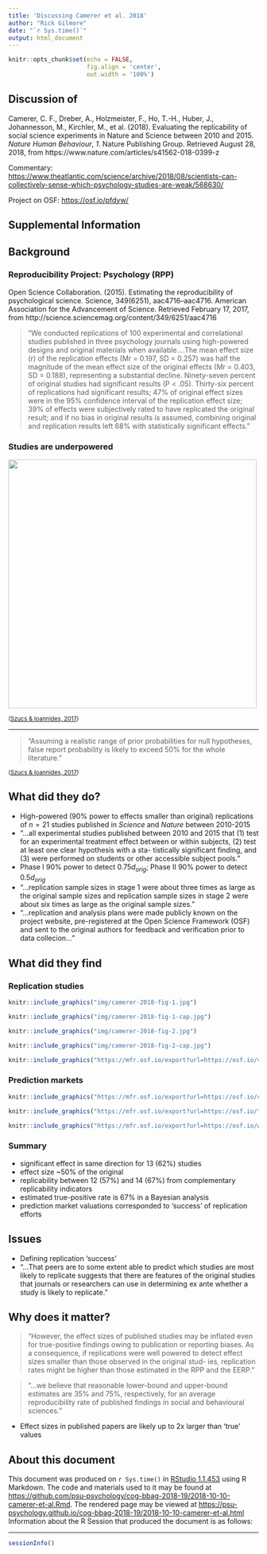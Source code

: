 ```yaml
---
title: 'Discussing Camerer et al. 2018'
author: "Rick Gilmore"
date: "`r Sys.time()`"
output: html_document
---
```


```r
knitr::opts_chunk$set(echo = FALSE, 
                      fig.align = 'center', 
                      out.width = '100%')
```

## Discussion of

Camerer, C. F., Dreber, A., Holzmeister, F., Ho, T.-H., Huber, J., Johannesson, M., Kirchler, M., et al. (2018). Evaluating the replicability of social science experiments in Nature and Science between 2010 and 2015. *Nature Human Behaviour*, *1*. Nature Publishing Group. Retrieved August 28, 2018, from https://www.nature.com/articles/s41562-018-0399-z

Commentary: <https://www.theatlantic.com/science/archive/2018/08/scientists-can-collectively-sense-which-psychology-studies-are-weak/568630/>

Project on OSF: <https://osf.io/pfdyw/>

## Supplemental Information

<style>.embed-responsive{position:relative;height:100%;}.embed-responsive iframe{position:absolute;height:100%;}</style><script>window.jQuery || document.write('<script src="//code.jquery.com/jquery-1.11.2.min.js">\x3C/script>') </script><link href="https://mfr.osf.io/static/css/mfr.css" media="all" rel="stylesheet"><div id="mfrIframe" class="mfr mfr-file"></div><script src="https://mfr.osf.io/static/js/mfr.js"></script> <script>var mfrRender = new mfr.Render("mfrIframe", "https://mfr.osf.io/render?url=https://osf.io/sva2k/?action=download%26mode=render");</script>

## Background

### Reproducibility Project: Psychology (RPP)

Open Science Collaboration. (2015). Estimating the reproducibility of psychological science. Science, 349(6251), aac4716–aac4716. American Association for the Advancement of Science. Retrieved February 17, 2017, from http://science.sciencemag.org/content/349/6251/aac4716

> "We conducted replications of 100 experimental and correlational studies published in three psychology journals using high-powered designs and original materials when available....The mean effect size (r) of the replication effects (Mr = 0.197, SD = 0.257) was half the magnitude of the mean effect size of the original effects (Mr = 0.403, SD = 0.188), representing a substantial decline. Ninety-seven percent of original studies had significant results (P < .05). Thirty-six percent of replications had significant results; 47% of original effect sizes were in the 95% confidence interval of the replication effect size; 39% of effects were subjectively rated to have replicated the original result; and if no bias in original results is assumed, combining original and replication results left 68% with statistically significant effects."

### Studies are underpowered

<div class="centered">
<img src="http://journals.plos.org/plosbiology/article/file?id=10.1371/journal.pbio.2000797.g003&type=large" height=500px>

<small>([Szucs & Ioannides, 2017](http://doi.org/10.1371/journal.pbio.2000797))</small>
</div>

---

<div class="centered">
> "Assuming a realistic range of prior probabilities for null hypotheses, false report probability is likely to exceed 50% for the whole literature."

<small>([Szucs & Ioannides, 2017](http://doi.org/10.1371/journal.pbio.2000797))</small>
</div>

## What did they do?

- High-powered (90% power to effects smaller than original) replications of $n=21$ studies published in *Science* and *Nature* between 2010-2015
- "...all experimental studies published between 2010 and 2015 that (1) test for an experimental treatment effect between or within subjects, (2) test at least one clear hypothesis with a sta- tistically significant finding, and (3) were performed on students or other accessible subject pools."
- Phase I 90% power to detect $0.75d_{orig}$; Phase II 90% power to detect $0.5d_{orig}$
- "...replication sample sizes in stage 1 were about three times as large as the original sample sizes and replication sample sizes in stage 2 were about six times as large as the original sample sizes."
- "...replication and analysis plans were made publicly known on the project website, pre-registered at the Open Science Framework (OSF) and sent to the original authors for feedback and verification prior to data collecion..."

## What did they find

### Replication studies

```r
knitr::include_graphics("img/camerer-2018-fig-1.jpg")
```

```r
knitr::include_graphics("img/camerer-2018-fig-1-cap.jpg")
```

```r
knitr::include_graphics("img/camerer-2018-fig-2.jpg")
```

```r
knitr::include_graphics("img/camerer-2018-fig-2-cap.jpg")
```

```r
knitr::include_graphics("https://mfr.osf.io/export?url=https://osf.io/vew97/?action=download%26mode=render%26direct%26public_file=True&initialWidth=680&childId=mfrIframe&parentTitle=OSF+%7C+S4+-+CorrelationEffectSizes.png&parentUrl=https://osf.io/vew97/&format=2400x2400.jpeg")
```

### Prediction markets

```r
knitr::include_graphics("https://mfr.osf.io/export?url=https://osf.io/cefq7/?action=download%26mode=render%26direct%26public_file=True&initialWidth=680&childId=mfrIframe&parentTitle=OSF+%7C+F4+-+PeerBeliefs.png&parentUrl=https://osf.io/cefq7/&format=2400x2400.jpeg")
```

```r
knitr::include_graphics("https://mfr.osf.io/export?url=https://osf.io/teprz/?action=download%26mode=render%26direct%26public_file=True&initialWidth=680&childId=mfrIframe&parentTitle=OSF+%7C+S6+-+TradingInterface.png&parentUrl=https://osf.io/teprz/&format=2400x2400.jpeg")
```

```r
knitr::include_graphics("https://mfr.osf.io/export?url=https://osf.io/wp38a/?action=download%26mode=render%26direct%26public_file=True&initialWidth=680&childId=mfrIframe&parentTitle=OSF+%7C+S8+-+PeerBeliefsEffectSize.png&parentUrl=https://osf.io/wp38a/&format=2400x2400.jpeg")
```

### Summary

- significant effect in same direction for 13 (62%) studies
- effect size ~50% of the original
- replicability between 12 (57%) and 14 (67%) from complementary replicability indicators
- estimated true-positive rate is 67% in a Bayesian analysis
- prediction market valuations corresponded to 'success' of replication efforts

## Issues

- Defining replication 'success'
- "...That peers are to some extent able to predict which studies are most likely to replicate suggests that there are features of the original studies that journals or researchers can use in determining ex ante whether a study is likely to replicate."

## Why does it matter?

> "However, the effect sizes of published studies may be inflated even for true-positive findings owing to publication or reporting biases. As a consequence, if replications were well powered to detect effect sizes smaller than those observed in the original stud- ies, replication rates might be higher than those estimated in the RPP and the EERP."

> "...we believe that reasonable lower-bound and upper-bound estimates are 35% and 75%, respectively, for an average reproducibility rate of published findings in social and behavioural sciences."

- Effect sizes in published papers are likely up to 2x larger than 'true' values

## About this document

This document was produced on `r Sys.time()` in [RStudio 1.1.453](http://rstudio.com) using R Markdown.
The code and materials used to it may be found at <https://github.com/psu-psychology/cog-bbag-2018-19/2018-10-10-camerer-et-al.Rmd>.
The rendered page may be viewed at <https://psu-psychology.github.io/cog-bbag-2018-19/2018-10-10-camerer-et-al.html>
Information about the R Session that produced the document is as follows:

---

```r
sessionInfo()
```

